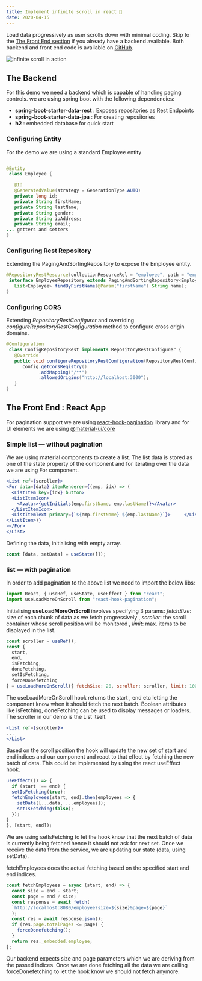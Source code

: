 ```yaml
---
title: Implement infinite scroll in react 🎉
date: 2020-04-15
---
```


Load data progressively as user scrolls down with minimal coding. 
Skip to the [The Front End section](#the-front-end--react-app) if you already have a backend available. 
Both backend and front end code is available on [GitHub](https://github.com/sumedh22/react-load-more-on-scroll/).

![infinite scroll in action](../../assets/posts/react/1.gif)

## The Backend
For this demo we need a backend which is capable of handling paging controls. we are using spring boot with the following dependencies:
- **spring-boot-starter-data-rest** : Exposes repositories as Rest Endpoints
- **spring-boot-starter-data-jpa** : For creating repositories
- **h2** : embedded database for quick start

### Configuring Entity

For the demo we are using a standard Employee entity

```java

@Entity
 class Employee {

   @Id
   @GeneratedValue(strategy = GenerationType.AUTO)
   private long id;
   private String firstName;
   private String lastName;
   private String gender;
   private String ipAddress;
   private String email;
... getters and setters
}
```


### Configuring Rest Repository

Extending the PagingAndSortingRepository to expose the Employee entity.

```java
@RepositoryRestResource(collectionResourceRel = "employee", path = "employee")
 interface EmployeeRepository extends PagingAndSortingRepository<Employee, Long> {
   List<Employee> findByFirstName(@Param("firstName") String name);
}
```

### Configuring CORS

Extending *RepositoryRestConfigurer* and overriding *configureRepositoryRestConfiguration* method to configure cross origin domains.

```java
@Configuration
 class ConfigRepositoryRest implements RepositoryRestConfigurer {
   @Override
   public void configureRepositoryRestConfiguration(RepositoryRestConfiguration config) {
      config.getCorsRegistry()
            .addMapping("/**")
            .allowedOrigins("http://localhost:3000");
   }
}
```

## The Front End : React App

For pagination support we are using [react-hook-pagination](https://www.npmjs.com/package/react-hook-pagination) library and for UI elements we are using [@material-ui/core](https://www.npmjs.com/package/@material-ui/core)

### Simple list — without pagination

We are using material components to create a list. The list data is stored as one of the state property of the component and for iterating over the data we are using For component.

```jsx
<List ref={scroller}>
<For data={data} itemRenderer={(emp, idx) => (
  <ListItem key={idx} button>
  <ListItemIcon>
    <Avatar>{getInitials(emp.firstName, emp.lastName)}</Avatar>
  </ListItemIcon>
  <ListItemText primary={`${emp.firstName} ${emp.lastName}`}>     </ListItemText>
</ListItem>)}
></For>
</List>
```

Defining the data, initialising with empty array.

```js
const [data, setData] = useState([]);
```

### list — with pagination

In order to add pagination to the above list we need to import the below libs:

```js
import React, { useRef, useState, useEffect } from "react";
import useLoadMoreOnScroll from "react-hook-pagination";
```

Initialising **useLoadMoreOnScroll** involves specifying 3 params: *fetchSize*: size of each chunk of data as we fetch progressively , *scroller*: the scroll container whose scroll position will be monitored , *limit*: max. items to be displayed in the list.

```js
const scroller = useRef();
const {
  start,
  end,
  isFetching,
  doneFetching,
  setIsFetching,
  forceDonefetching
} = useLoadMoreOnScroll({ fetchSize: 20, scroller: scroller, limit: 1000 });
```

The useLoadMoreOnScroll hook returns the start , end etc letting the component know when it should fetch the next batch. Boolean attributes like isFetching, doneFetching can be used to display messages or loaders. The scroller in our demo is the List itself.

```jsx
<List ref={scroller}>
...
</List>
```

Based on the scroll position the hook will update the new set of start and end indices and our component and react to that effect by fetching the new batch of data. This could be implemented by using the react useEffect hook.

```js
useEffect(() => {
  if (start !== end) {
  setIsFetching(true);
  fetchEmployees(start, end).then(employees => {
    setData([...data, ...employees]);
    setIsFetching(false);
  });
}
}, [start, end]);
```
We are using setIsFetching to let the hook know that the next batch of data is currently being fetched hence it should not ask for next set. Once we receive the data from the service, we are updating our state (data, using setData).

fetchEmployees does the actual fetching based on the specified start and end indices.

```js
const fetchEmployees = async (start, end) => {
  const size = end - start;
  const page = end / size;
  const response = await fetch(
  `http://localhost:8080/employee?size=${size}&page=${page}`
  );
  const res = await response.json();
  if (res.page.totalPages <= page) {
    forceDonefetching();
  }
  return res._embedded.employee;
};
```
Our backend expects size and page parameters which we are deriving from the passed indices. Once we are done fetching all the data we are calling forceDonefetching to let the hook know we should not fetch anymore.
